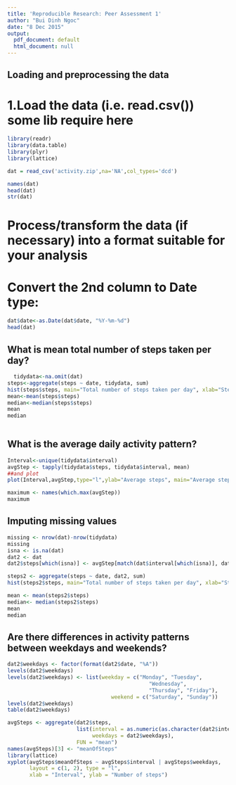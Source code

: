 ```yaml
---
title: 'Reproducible Research: Peer Assessment 1'
author: "Bui Dinh Ngoc"
date: "8 Dec 2015"
output:
  pdf_document: default
  html_document: null
---
```



## Loading and preprocessing the data
# 1.Load the data (i.e. read.csv()) some lib require here
```r

library(readr)
library(data.table)
library(plyr)
library(lattice)

dat = read_csv('activity.zip',na='NA',col_types='dcd')

names(dat)
head(dat)
str(dat)

```
# Process/transform the data (if necessary) into a format suitable for your analysis
# Convert the 2nd column to Date type:   

```r
dat$date<-as.Date(dat$date, "%Y-%m-%d")
head(dat)
```

## What is mean total number of steps taken per day?

```r
  tidydata<-na.omit(dat)
steps<-aggregate(steps ~ date, tidydata, sum)
hist(steps$steps, main="Total number of steps taken per day", xlab="Steps per Day", col="green")
mean<-mean(steps$steps)
median<-median(steps$steps)
mean
median
  
```


## What is the average daily activity pattern?
```r
Interval<-unique(tidydata$interval)
avgStep <- tapply(tidydata$steps, tidydata$interval, mean)
##and plot
plot(Interval,avgStep,type="l",ylab="Average steps", main="Average steps per interval")

maximum <- names(which.max(avgStep))
maximum
```
## Imputing missing values
```r
missing <- nrow(dat)-nrow(tidydata)
missing
isna <- is.na(dat)
dat2 <- dat
dat2$steps[which(isna)] <- avgStep[match(dat$interval[which(isna)], dat$interval)]

steps2 <- aggregate(steps ~ date, dat2, sum)
hist(steps2$steps, main="Total number of steps taken per day", xlab="Steps per Day", col="green")

mean <- mean(steps2$steps)
median<- median(steps2$steps)
mean
median

```

## Are there differences in activity patterns between weekdays and weekends?
```r



dat2$weekdays <- factor(format(dat2$date, "%A"))
levels(dat2$weekdays)
levels(dat2$weekdays) <- list(weekday = c("Monday", "Tuesday",
                                             "Wednesday", 
                                             "Thursday", "Friday"),
                                 weekend = c("Saturday", "Sunday"))
levels(dat2$weekdays)
table(dat2$weekdays)

avgSteps <- aggregate(dat2$steps, 
                      list(interval = as.numeric(as.character(dat2$interval)), 
                           weekdays = dat2$weekdays),
                      FUN = "mean")
names(avgSteps)[3] <- "meanOfSteps"
library(lattice)
xyplot(avgSteps$meanOfSteps ~ avgSteps$interval | avgSteps$weekdays, 
       layout = c(1, 2), type = "l", 
       xlab = "Interval", ylab = "Number of steps")

```
